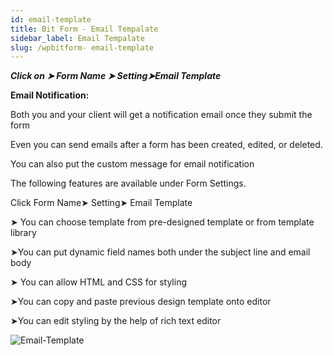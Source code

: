 ```yaml
---
id: email-template
title: Bit Form - Email Tempalate
sidebar_label: Email Tempalate
slug: /wpbitform- email-template
---
```



***Click on ➤ Form Name ➤ Setting➤Email Template*** 

**Email Notification:**

Both you and your client will get a notification email once they submit the form

Even you can send emails after a form has been created, edited, or deleted.

You can also put the custom message for email notification

The following features are available under Form Settings.

Click Form Name➤ Setting➤ Email Template

➤ You can choose template from pre-designed template or from template library

➤You can put dynamic field names both under the subject line and email body

➤ You can allow HTML and CSS for styling

➤You can copy and paste previous design template onto editor

➤You can edit styling by the help of rich text editor

<Image src="email-template" alt="Email-Template" w="1875" h="350" />
